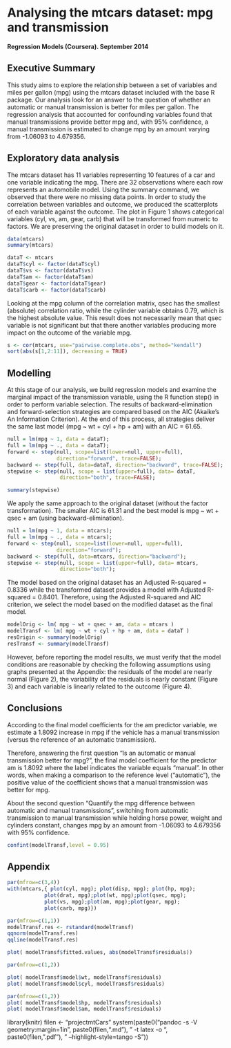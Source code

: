 Analysing the mtcars dataset: mpg and transmission
==================================================
**Regression Models (Coursera). September 2014**

## Executive Summary
This study aims to explore the relationship between a set of variables and miles per gallon (mpg) using the mtcars dataset included with the base R package. Our analysis look for an answer to the question of whether an automatic or manual transmission is better for miles per gallon. The regression analysis that accounted for confounding variables found that manual transmissions provide better mpg and, with 95% confidence, a manual transmission is estimated to change mpg by an amount varying from -1.06093 to 4.679356.


## Exploratory data analysis
The mtcars dataset has 11 variables representing 10 features of a car and  one variable indicating the mpg. There are 32 observations where each row represents an automobile model. Using the summary command, we observed that there were no missing data points. In order to study the correlation between variables and outcome, we produced the scatterplots of each variable against the outcome. The plot in Figure 1 shows categorical variables (cyl, vs, am, gear, carb) that will be transformed from numeric to factors. We are preserving the original dataset in order to build models on it.

```r
data(mtcars)
summary(mtcars)
```

```r
dataT <- mtcars
dataT$cyl <- factor(dataT$cyl)
dataT$vs <- factor(dataT$vs)
dataT$am <- factor(dataT$am)
dataT$gear <- factor(dataT$gear)
dataT$carb <- factor(dataT$carb)
```

Looking at the mpg column of the correlation matrix, qsec has the smallest (absolute) correlation ratio, while the cylinder variable obtains 0.79, which is the highest absolute value. This result does not necessarily mean that qsec variable is not significant but that there another variables producing more impact on the outcome of the variable mpg.

```r
s <- cor(mtcars, use="pairwise.complete.obs", method="kendall")
sort(abs(s[1,2:11]), decreasing = TRUE)
````

## Modelling
At this stage of our analysis, we build regression models and examine the marginal impact of the transmission variable, using the R function step() in order to perform variable selection. The results of backward-elimination and forward-selection strategies are compared based on the AIC (Akaike's An Information Criterion). At the end of this process, all strategies deliver the same last model (mpg ~ wt + cyl + hp + am) with an AIC = 61.65. 

```r
null = lm(mpg ~ 1, data = dataT);
full = lm(mpg ~ ., data = dataT);
forward <- step(null, scope=list(lower=null, upper=full), 
                direction="forward", trace=FALSE);
backward <- step(full, data=dataT, direction="backward", trace=FALSE);
stepwise <- step(null, scope = list(upper=full), data= dataT, 
                 direction="both", trace=FALSE);
```

```r
summary(stepwise)
```

We apply the same approach to the original dataset (without the factor transformation). The smaller AIC is 61.31 and the best model is mpg ~ wt + qsec + am (using backward-elimination).

```r
null = lm(mpg ~ 1, data = mtcars);
full = lm(mpg ~ ., data = mtcars);
forward <- step(null, scope=list(lower=null, upper=full), 
                direction="forward");
backward <- step(full, data=mtcars, direction="backward");
stepwise <- step(null, scope = list(upper=full), data= mtcars, 
                 direction="both");
```

The model based on the original dataset has an Adjusted R-squared = 0.8336  while the transformed dataset provides a model with Adjusted R-squared = 0.8401. Therefore, using the Adjusted R-squared and AIC criterion, we select the model based on the modified dataset as the final model.

```r
modelOrig <- lm( mpg ~ wt + qsec + am, data = mtcars )
modelTransf <- lm( mpg ~ wt + cyl + hp + am, data = dataT )
resOrigin <- summary(modelOrig)
resTransf <- summary(modelTransf)
```

However, before reporting the model results, we must verify that the model conditions are reasonable by checking the following assumptions using graphs presented at the Appendix: the residuals of the model are nearly normal (Figure 2), the variability of the residuals is nearly constant (Figure 3) and each variable is linearly related to the outcome (Figure 4).

## Conclusions

According to the final model coefficients for the am predictor variable, we estimate a 1.8092 increase in mpg if the vehicle has a manual transmission (versus the reference of an automatic transmission).

Therefore, answering the first question "Is an automatic or manual transmission better for mpg?", the final model coefficient for the predictor am is 1.8092 where the label indicates the variable equals "manual". In other words, when making a comparison to the reference level ("automatic"), the positive value of the coefficient shows that a manual transmission was better for mpg.

About the second question "Quantify the mpg difference between automatic and manual transmissions", 
switching from automatic transmission to manual transmission while holding horse power, weight and cylinders constant, changes mpg by an amount from -1.06093 to 4.679356 with 95% confidence.

```r
confint(modelTransf,level = 0.95)
```

  
  
  
  

## Appendix

```r

par(mfrow=c(3,4))
with(mtcars,{ plot(cyl, mpg); plot(disp, mpg); plot(hp, mpg);
            plot(drat, mpg);plot(wt, mpg);plot(qsec, mpg);
            plot(vs, mpg);plot(am, mpg);plot(gear, mpg);
            plot(carb, mpg)})

```

```r
par(mfrow=c(1,1))
modelTransf.res <- rstandard(modelTransf)
qqnorm(modelTransf.res)
qqline(modelTransf.res)
```

```r

plot( modelTransf$fitted.values, abs(modelTransf$residuals))
```

```r
par(mfrow=c(1,2))

plot( modelTransf$model$wt, modelTransf$residuals)
plot( modelTransf$model$cyl, modelTransf$residuals)
```

```r
par(mfrow=c(1,2))
plot( modelTransf$model$hp, modelTransf$residuals)
plot( modelTransf$model$am, modelTransf$residuals)
```

library(knitr)
filen <- "projectmtCars"
system(paste0("pandoc -s -V geometry:margin=1in ", paste0(filen,".md"), " -t latex -o  ", paste0(filen,".pdf"), " --highlight-style=tango -S"))


